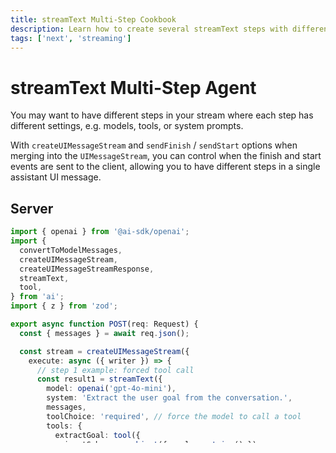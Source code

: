 ```yaml
---
title: streamText Multi-Step Cookbook
description: Learn how to create several streamText steps with different settings
tags: ['next', 'streaming']
---
```


# streamText Multi-Step Agent

You may want to have different steps in your stream where each step has different settings,
e.g. models, tools, or system prompts.

With `createUIMessageStream` and `sendFinish` / `sendStart` options when merging
into the `UIMessageStream`, you can control when the finish and start events are sent to the client,
allowing you to have different steps in a single assistant UI message.

## Server

```typescript filename='app/api/chat/route.ts'
import { openai } from '@ai-sdk/openai';
import {
  convertToModelMessages,
  createUIMessageStream,
  createUIMessageStreamResponse,
  streamText,
  tool,
} from 'ai';
import { z } from 'zod';

export async function POST(req: Request) {
  const { messages } = await req.json();

  const stream = createUIMessageStream({
    execute: async ({ writer }) => {
      // step 1 example: forced tool call
      const result1 = streamText({
        model: openai('gpt-4o-mini'),
        system: 'Extract the user goal from the conversation.',
        messages,
        toolChoice: 'required', // force the model to call a tool
        tools: {
          extractGoal: tool({
            inputSchema: z.object({ goal: z.string() }),
            execute: async ({ goal }) => goal, // no-op extract tool
          }),
        },
      });

      // forward the initial result to the client without the finish event:
      writer.merge(result1.toUIMessageStream({ sendFinish: false }));

      // note: you can use any programming construct here, e.g. if-else, loops, etc.
      // workflow programming is normal programming with this approach.

      // example: continue stream with forced tool call from previous step
      const result2 = streamText({
        // different system prompt, different model, no tools:
        model: openai('gpt-4o'),
        system:
          'You are a helpful assistant with a different system prompt. Repeat the extract user goal in your answer.',
        // continue the workflow stream with the messages from the previous step:
        messages: [
<<<<<<< HEAD
          ...convertToModelMessages(messages),
=======
          ...convertToCoreMessages(messages),
>>>>>>> 7206b1f58a6c3fc6d4442999569e2679c28e9017
          ...(await result1.response).messages,
        ],
      });

      // forward the 2nd result to the client (incl. the finish event):
      writer.merge(result2.toUIMessageStream({ sendStart: false }));
    },
  });

  return createUIMessageStreamResponse({ stream });
}
```

## Client

```tsx filename="app/page.tsx"
'use client';

import { useChat } from '@ai-sdk/react';
import { useState } from 'react';

export default function Chat() {
  const [input, setInput] = useState('');
  const { messages, sendMessage } = useChat();

  return (
    <div>
      {messages?.map(message => (
        <div key={message.id}>
          <strong>{`${message.role}: `}</strong>
          {message.parts.map((part, index) => {
            switch (part.type) {
              case 'text':
                return <span key={index}>{part.text}</span>;
              case 'tool-extractGoal': {
                return <pre key={index}>{JSON.stringify(part, null, 2)}</pre>;
              }
            }
          })}
        </div>
      ))}
      <form
        onSubmit={e => {
          e.preventDefault();
          sendMessage({ text: input });
          setInput('');
        }}
      >
        <input value={input} onChange={e => setInput(e.currentTarget.value)} />
      </form>
    </div>
  );
}
```

